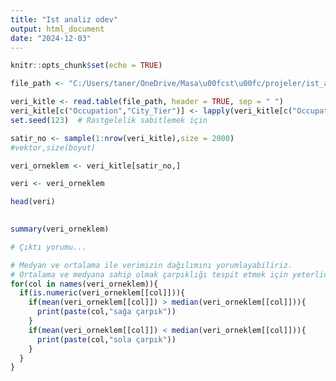 ```yaml
---
title: "Ist analiz odev"
output: html_document
date: "2024-12-03"
---
```


```r
knitr::opts_chunk$set(echo = TRUE)
```

```r
file_path <- "C:/Users/taner/OneDrive/Masa\u00fcst\u00fc/projeler/ist_analiz/arasinav.txt"

veri_kitle <- read.table(file_path, header = TRUE, sep = " ")  
veri_kitle[c("Occupation","City_Tier")] <- lapply(veri_kitle[c("Occupation","City_Tier")],as.factor)
set.seed(123)  # Rastgelelik sabitlemek için

satir_no <- sample(1:nrow(veri_kitle),size = 2000)
#vektor,size(boyut)

veri_orneklem <- veri_kitle[satir_no,]

veri <- veri_orneklem

head(veri)
                                                                                   
```

```r

summary(veri_orneklem)

# Çıktı yorumu...

# Medyan ve ortalama ile verimizin dağılımını yorumlayabiliriz.
# Ortalama ve medyana sahip olmak çarpıklığı tespit etmek için yeterlidir.
for(col in names(veri_orneklem)){
  if(is.numeric(veri_orneklem[[col]])){ 
    if(mean(veri_orneklem[[col]]) > median(veri_orneklem[[col]])){
      print(paste(col,"sağa çarpık"))
    }
    if(mean(veri_orneklem[[col]]) < median(veri_orneklem[[col]])){
      print(paste(col,"sola çarpık"))
    }
  }
}

```





